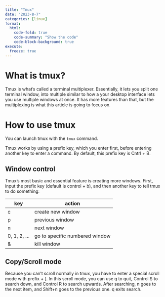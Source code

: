 ```yaml
---
title: "Tmux"
date: "2023-8-7"
categories: [linux]
format:
  html:
    code-fold: true
    code-summary: "Show the code"
    code-block-background: true
execute:
  freeze: true
---
```


# What is tmux?

Tmux is what's called a terminal multiplexer. Essentially, it lets you split one terminal window, into multiple similar to how a your desktop interface lets you use multiple windows at once. It has more features than that, but the multiplexing is what this article is going to focus on.

# How to use tmux

You can launch tmux with the `tmux` command.

Tmux works by using a prefix key, which you enter first, before entering another key to enter a command. By default, this prefix key is Cntrl + B. 


## Window control

Tmux's most basic and essential feature is creating more windows. First, input the prefix key (default is control + b), and then another key to tell tmux to do something:


| key | action |
|-|-|
| c | create new window | 
| p | previous window |
| n | next window |
| 0, 1, 2, ... | go to specific numbered window |
| & | kill window |


## Copy/Scroll mode

Because you can't scroll normally in tmux, you have to enter a special scroll mode with prefix + [. In this scroll mode, you can use q to quit, Control S to search down, and Control R to search upwards. After searching, n goes to the next item, and Shift+n goes to the previous one. q exits search.

